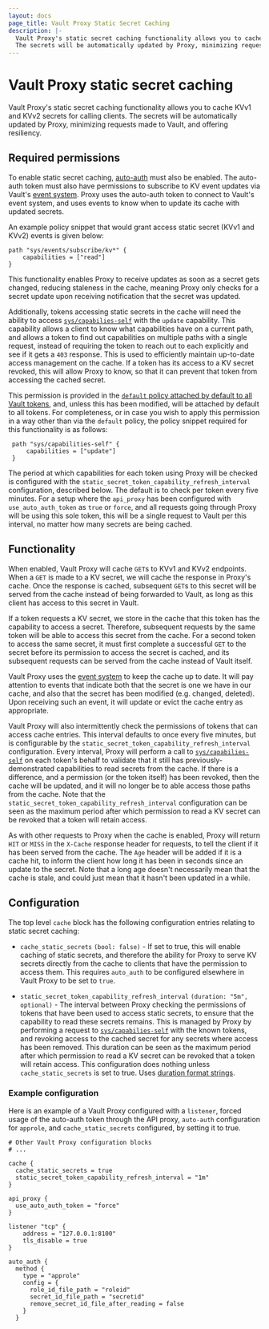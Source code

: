 ```yaml
---
layout: docs
page_title: Vault Proxy Static Secret Caching
description: |-
  Vault Proxy's static secret caching functionality allows you to cache KVv1 and KVv2 secrets for calling clients.
  The secrets will be automatically updated by Proxy, minimizing requests made to Vault, and offering resiliency.
---
```


# Vault Proxy static secret caching

Vault Proxy's static secret caching functionality allows you to cache KVv1 and KVv2 secrets for calling clients.
The secrets will be automatically updated by Proxy, minimizing requests made to Vault, and offering resiliency.

## Required permissions

To enable static secret caching, [auto-auth](/vault/docs/agent-and-proxy/autoauth) must also be enabled.
The auto-auth token must also have permissions to subscribe to KV event updates via Vault's [event system](/vault/docs/concepts/events).
Proxy uses the auto-auth token to connect to Vault's event system, and uses events to know when to update its cache
with updated secrets.

An example policy snippet that would grant access static secret (KVv1 and KVv2) events is given below:

   ```hcl
   path "sys/events/subscribe/kv*" {
       capabilities = ["read"]
   }
   ```

This functionality enables Proxy to receive updates as soon as a secret gets changed, reducing staleness in
the cache, meaning Proxy only checks for a secret update upon receiving notification that the secret was updated.

Additionally, tokens accessing static secrets in the cache will need the ability to access [`sys/capabilies-self`](/vault/api-docs/system/capabilities-self)
with the `update` capability. This capability allows a client to know what capabilities have on a current path, and allows
a token to find out capabilities on multiple paths with a single request, instead of requiring the token to reach out to
each explicitly and see if it gets a `403` response. This is used to efficiently maintain up-to-date access management
on the cache. If a token has its access to a KV secret revoked, this will allow Proxy to know, so that it can prevent
that token from accessing the cached secret.

This permission is provided in the [`default` policy attached by default to all Vault tokens](/vault/docs/concepts/policies#default-policy),
and, unless this has been modified, will be attached by default to all tokens. For completeness, or in case you wish to
apply this permission in a way other than via the `default` policy, the policy snippet required for this functionality
is as follows:

   ```hcl
    path "sys/capabilities-self" {
        capabilities = ["update"]
    }
   ```

The period at which capabilities for each token using Proxy will be checked is configured with the `static_secret_token_capability_refresh_interval`
configuration, described below. The default is to check per token every five minutes. For a setup where the `api_proxy`
has been configured with `use_auto_auth_token` as `true` or `force`, and all requests going through Proxy will be
using this sole token, this will be a single request to Vault per this interval, no matter how many secrets are
being cached.

## Functionality

When enabled, Vault Proxy will cache `GET`s to KVv1 and KVv2 endpoints. When a `GET` is made to a KV secret,
we will cache the response in Proxy's cache. Once the response is cached, subsequent `GET`s to this secret will
be served from the cache instead of being forwarded to Vault, as long as this client has access to this secret
in Vault.

If a token requests a KV secret, we store in the cache that this token has the capability to access a secret.
Therefore, subsequent requests by the same token will be able to access this secret from the cache. For a second
token to access the same secret, it must first complete a successful `GET` to the secret before its permission
to access the secret is cached, and its subsequent requests can be served from the cache instead of Vault itself.

Vault Proxy uses the [event system](/vault/docs/concepts/events) to keep the cache up to date. It will
pay attention to events that indicate both that the secret is one we have in our cache, and also that
the secret has been modified (e.g. changed, deleted). Upon receiving such an event, it will update or
evict the cache entry as appropriate.

Vault Proxy will also intermittently check the permissions of tokens that can access cache entries. This interval
defaults to once every five minutes, but is configurable by the `static_secret_token_capability_refresh_interval` configuration.
Every interval, Proxy will perform a call to [`sys/capabilies-self`](/vault/api-docs/system/capabilities-self) on
each token's behalf to validate that it still has previously-demonstrated capabilities to read secrets from the cache.
If there is a difference, and a permission (or the token itself) has been revoked, then the cache will be updated,
and it will no longer be to able access those paths from the cache. Note that the `static_secret_token_capability_refresh_interval`
configuration can be seen as the maximum period after which permission to read a KV secret can be revoked that a
token will retain access.

As with other requests to Proxy when the cache is enabled, Proxy will return `HIT` or `MISS` in the `X-Cache`
response header for requests, to tell the client if it has been served from the cache. The `Age` header
will be added if it is a cache hit, to inform the client how long it has been in seconds since an update
to the secret. Note that a long age doesn't necessarily mean that the cache is stale, and could just mean
that it hasn't been updated in a while.

## Configuration

The top level `cache` block has the following configuration entries relating to static secret caching:

- `cache_static_secrets` `(bool: false)` - If set to true, this will enable caching of static secrets,
and therefore the ability for Proxy to serve KV secrets directly from the cache to clients that have
the permission to access them. This requires `auto_auth` to be configured elsewhere in Vault Proxy to
be set to `true`.

- `static_secret_token_capability_refresh_interval` `(duration: "5m", optional)` - The interval between Proxy
checking the permissions of tokens that have been used to access static secrets, to ensure that
the capability to read these secrets remains. This is managed by Proxy by performing a request to
[`sys/capabilies-self`](/vault/api-docs/system/capabilities-self) with the known tokens, and revoking
access to the cached secret for any secrets where access has been removed.
This duration can be seen as the maximum period after which permission to read a KV secret
can be revoked that a token will retain access. This configuration does nothing unless `cache_static_secrets` is
set to true.
Uses [duration format strings](/vault/docs/concepts/duration-format).

### Example configuration

Here is an example of a Vault Proxy configured with a `listener`, forced usage of the auto-auth token through the API proxy,
`auto-auth` configuration for `approle`, and `cache_static_secrets` configured, by setting it to true.

```hcl
# Other Vault Proxy configuration blocks
# ...

cache {
  cache_static_secrets = true
  static_secret_token_capability_refresh_interval = "1m"
}

api_proxy {
  use_auto_auth_token = "force"
}

listener "tcp" {
    address = "127.0.0.1:8100"
    tls_disable = true
}

auto_auth {
  method {
    type = "approle"
    config = {
      role_id_file_path = "roleid"
      secret_id_file_path = "secretid"
      remove_secret_id_file_after_reading = false
    }
  }
```
[event-system]: /vault/docs/concepts/events
